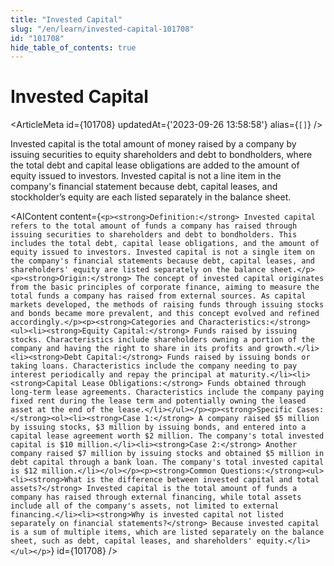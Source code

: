 ```yaml
---
title: "Invested Capital"
slug: "/en/learn/invested-capital-101708"
id: "101708"
hide_table_of_contents: true
---
```



# Invested Capital

<ArticleMeta id={101708} updatedAt={'2023-09-26 13:58:58'} alias={`[]`} />
<div className='border-solid border-b border-t-0 my-4 border-[var(--ifm-color-gray-300)]' />

Invested capital is the total amount of money raised by a company by issuing securities to equity shareholders and debt to bondholders, where the total debt and capital lease obligations are added to the amount of equity issued to investors. Invested capital is not a line item in the company's financial statement because debt, capital leases, and stockholder’s equity are each listed separately in the balance sheet.

<AIContent content={`<p><strong>Definition:</strong> Invested capital refers to the total amount of funds a company has raised through issuing securities to shareholders and debt to bondholders. This includes the total debt, capital lease obligations, and the amount of equity issued to investors. Invested capital is not a single item on the company's financial statements because debt, capital leases, and shareholders' equity are listed separately on the balance sheet.</p><p><strong>Origin:</strong> The concept of invested capital originates from the basic principles of corporate finance, aiming to measure the total funds a company has raised from external sources. As capital markets developed, the methods of raising funds through issuing stocks and bonds became more prevalent, and this concept evolved and refined accordingly.</p><p><strong>Categories and Characteristics:</strong><ul><li><strong>Equity Capital:</strong> Funds raised by issuing stocks. Characteristics include shareholders owning a portion of the company and having the right to share in its profits and growth.</li><li><strong>Debt Capital:</strong> Funds raised by issuing bonds or taking loans. Characteristics include the company needing to pay interest periodically and repay the principal at maturity.</li><li><strong>Capital Lease Obligations:</strong> Funds obtained through long-term lease agreements. Characteristics include the company paying fixed rent during the lease term and potentially owning the leased asset at the end of the lease.</li></ul></p><p><strong>Specific Cases:</strong><ol><li><strong>Case 1:</strong> A company raised $5 million by issuing stocks, $3 million by issuing bonds, and entered into a capital lease agreement worth $2 million. The company's total invested capital is $10 million.</li><li><strong>Case 2:</strong> Another company raised $7 million by issuing stocks and obtained $5 million in debt capital through a bank loan. The company's total invested capital is $12 million.</li></ol></p><p><strong>Common Questions:</strong><ul><li><strong>What is the difference between invested capital and total assets?</strong> Invested capital is the total amount of funds a company has raised through external financing, while total assets include all of the company's assets, not limited to external financing.</li><li><strong>Why is invested capital not listed separately on financial statements?</strong> Because invested capital is a sum of multiple items, which are listed separately on the balance sheet, such as debt, capital leases, and shareholders' equity.</li></ul></p>`} id={101708} />
